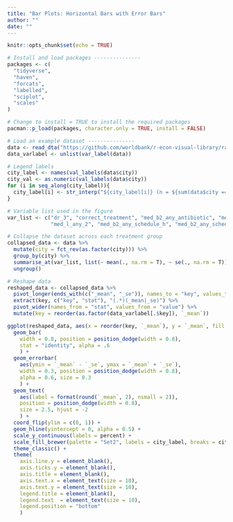```yaml
---
title: "Bar Plots: Horizontal Bars with Error Bars"
author: ""
date: ""
---
```


```r
knitr::opts_chunk$set(echo = TRUE)
```

```r
# Install and load packages ---------------
packages <- c(
  "tidyverse",
  "haven",
  "forcats",
  "labelled",
  "sciplot",
  "scales"
)

# Change to install = TRUE to install the required packages
pacman::p_load(packages, character.only = TRUE, install = FALSE)

# Load an example dataset ---------------
data <- read_dta("https://github.com/worldbank/r-econ-visual-library/raw/master/Library/Data/HorizontalGroupSE.dta")
data_varlabel <- unlist(var_label(data))

# Legend labels
city_label <- names(val_labels(data$city))
city_val <- as.numeric(val_labels(data$city))
for (i in seq_along(city_label)){
  city_label[i] <- str_interp("${city_label[i]} (n = ${sum(data$city == city_val[i])})")
}

# Variable list used in the figure
var_list <- c("dr_3", "correct_treatment", "med_b2_any_antibiotic", "med_b2_any_steroid", "med_b2_any_antister", 
              "med_l_any_2", "med_b2_any_schedule_h", "med_b2_any_schedule_h1", "med_b2_any_schedule_x", "med_l_any_1")

# Collapse the dataset across each treatment group
collapsed_data <- data %>%
  mutate(city = fct_rev(as.factor(city))) %>%
  group_by(city) %>%
  summarise_at(var_list, list(~ mean(., na.rm = T), ~ se(., na.rm = T))) %>%
  ungroup()

# Reshape data
reshaped_data <- collapsed_data %>%
  pivot_longer(ends_with(c("_mean", "_se")), names_to = "key", values_to = "value") %>%
  extract(key, c("key", "stat"), "(.*)(_mean|_se)") %>%
  pivot_wider(names_from = "stat", values_from = "value") %>%
  mutate(key = reorder(as.factor(data_varlabel[.$key]), `_mean`))

ggplot(reshaped_data, aes(x = reorder(key, `_mean`), y = `_mean`, fill = city)) +
  geom_bar(
    width = 0.8, position = position_dodge(width = 0.8),
    stat = "identity", alpha = .6
    ) +
  geom_errorbar(
    aes(ymin = `_mean` - `_se`, ymax = `_mean` + `_se`), 
    width = 0.3, position = position_dodge(width = 0.8),
    alpha = 0.6, size = 0.3
    ) +
  geom_text(
    aes(label = format(round(`_mean`, 2), nsmall = 2)),
    position = position_dodge(width = 0.8),
    size = 2.5, hjust = -2
    ) +
  coord_flip(ylim = c(0, 1)) +
  geom_hline(yintercept = 0, alpha = 0.5) +
  scale_y_continuous(labels = percent) +
  scale_fill_brewer(palette = "Set2", labels = city_label, breaks = city_val) +
  theme_classic() +
  theme(
    axis.line.y = element_blank(),
    axis.ticks.y = element_blank(),
    axis.title = element_blank(),
    axis.text.x = element_text(size = 10),
    axis.text.y = element_text(size = 10),
    legend.title = element_blank(),
    legend.text  = element_text(size = 10),
    legend.position = "bottom"
    )

```
